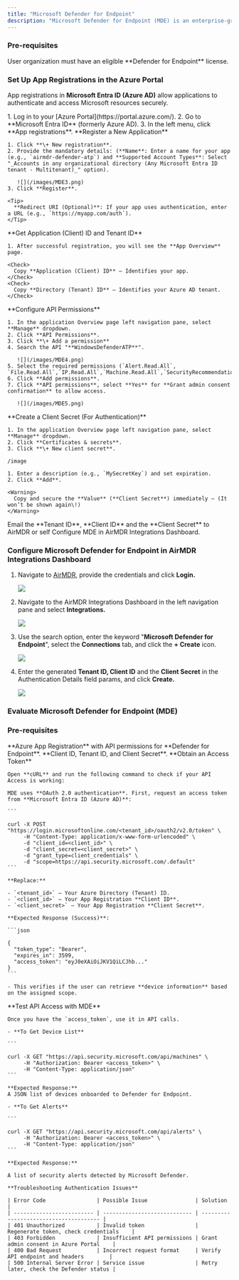 ```yaml
---
title: "Microsoft Defender for Endpoint"
description: "Microsoft Defender for Endpoint (MDE) is an enterprise-grade endpoint security platform that helps prevent, detect, investigate, and respond to advanced threats across endpoints. While MDE primarily focuses on endpoint protection, it also integrates with other Microsoft security solutions to provide extended protection across identities, cloud workloads, and networks."
---
```


### Pre-requisites

<Tip>
  User organization must have an eligible **Defender for Endpoint** license.
</Tip>

### Set Up App Registrations in the Azure Portal

App registrations in **Microsoft Entra ID (Azure AD)** allow applications to authenticate and access Microsoft resources securely.

<Steps>
  <Step title="Step 1">
    1. Log in to your [Azure Portal](https://portal.azure.com/).
    2. Go to **Microsoft Entra ID** (formerly Azure AD).
    3. In the left menu, click **App registrations**.
  </Step>
  <Step title="Step 2">
    **Register a New Application**

    1. Click **\+ New registration**.
    2. Provide the mandatory details: (**Name**: Enter a name for your app (e.g., `airmdr-defender-atp`) and **Supported Account Types**: Select "_Accounts in any organizational directory (Any Microsoft Entra ID tenant - Multitenant)_" option).

       ![](/images/MDE3.png)
    3. Click **Register**.

    <Tip>
      **Redirect URI (Optional)**: If your app uses authentication, enter a URL (e.g., `https://myapp.com/auth`).
    </Tip>
  </Step>
  <Step title="Step 3">
    **Get Application (Client) ID and Tenant ID**

    1. After successful registration, you will see the **App Overview** page.

    <Check>
      Copy **Application (Client) ID** – Identifies your app.
    </Check>
    <Check>
      Copy **Directory (Tenant) ID** – Identifies your Azure AD tenant.
    </Check>
  </Step>
  <Step title="Step 4">
    **Configure API Permissions**

    1. In the application Overview page left navigation pane, select **Manage** dropdown.
    2. Click **API Permissions**.
    3. Click **\+ Add a permission**
    4. Search the API "**WindowsDefenderATP**".

       ![](/images/MDE4.png)
    5. Select the required permissions (`Alert.Read.All`, `File.Read.All`,`IP.Read.All`,`Machine.Read.All`,`SecurityRecommendation.Read.All`,`Software.Read.All`,`URL.Read.All`,`User.Read.All`,`Vulnerability.Read.All`,`Alert.ReadWrite.All`,`Machine.ReadWrite.All`).
    6. Click **Add permissions**.
    7. Click **API permissions**, select **Yes** for **Grant admin consent confirmation** to allow access.

       ![](/images/MDE5.png)
  </Step>
  <Step title="Step 5">
    **Create a Client Secret (For Authentication)**

    1. In the application Overview page left navigation pane, select **Manage** dropdown.
    2. Click **Certificates & secrets**.
    3. Click **\+ New client secret**.

    /image

    1. Enter a description (e.g., `MySecretKey`) and set expiration.
    2. Click **Add**.

    <Warning>
      Copy and secure the **Value** (**Client Secret**) immediately – (It won’t be shown again\!)
    </Warning>
  </Step>
  <Step title="Step 6">
    <Check>
      <Icon icon="envelope" /> Email the **Tenant ID**, **Client ID** and the **Client Secret** to AirMDR or self Configure MDE in AirMDR Integrations Dashboard.
    </Check>
  </Step>
</Steps>

### Configure Microsoft Defender for Endpoint in AirMDR Integrations Dashboard

1. Navigate to [AirMDR](https://app.airmdr.com/auth/login), provide the credentials and click **Login.**

   ![](/images/Datadog11.png)
2. Navigate to the AirMDR Integrations Dashboard in the left navigation pane and select **Integrations.**

   ![](/images/Datadog9.png)
3. Use the search option, enter the keyword "**Microsoft Defender for Endpoint**", select the **Connections** tab, and click the **\+ Create** icon.

   ![](/images/MDE.png)
4. Enter the generated **Tenant ID, Client ID** and the **Client Secret** in the Authentication Details field params, and click **Create.**

   ![](/images/MDE2.png)

### Evaluate Microsoft Defender for Endpoint (MDE)

### Pre-requisites

<Check>
  **Azure App Registration** with API permissions for **Defender for Endpoint**.
</Check>

<Check>
  **Client ID, Tenant ID, and Client Secret**.
</Check>

<Steps>
  <Step title="Step 1">
    **Obtain an Access Token**

    Open **cURL** and run the following command to check if your API Access is working:

    MDE uses **OAuth 2.0 authentication**. First, request an access token from **Microsoft Entra ID (Azure AD)**:

    ```
    
    curl -X POST "https://login.microsoftonline.com/<tenant_id>/oauth2/v2.0/token" \
         -H "Content-Type: application/x-www-form-urlencoded" \
         -d "client_id=<client_id>" \
         -d "client_secret=<client_secret>" \
         -d "grant_type=client_credentials" \
         -d "scope=https://api.security.microsoft.com/.default"
    ```

    **Replace:**

    - `<tenant_id>` – Your Azure Directory (Tenant) ID.
    - `<client_id>` – Your App Registration **Client ID**.
    - `<client_secret>` – Your App Registration **Client Secret**.

    **Expected Response (Success)**:

    ```json
    
    {
      "token_type": "Bearer",
      "expires_in": 3599,
      "access_token": "eyJ0eXAiOiJKV1QiLCJhb..."
    }
    ```

    - This verifies if the user can retrieve **device information** based on the assigned scope.
  </Step>
  <Step title="Step 2">
    **Test API Access with MDE**

    Once you have the `access_token`, use it in API calls.

    - **To Get Device List**

    ```
    
    curl -X GET "https://api.security.microsoft.com/api/machines" \
         -H "Authorization: Bearer <access_token>" \
         -H "Content-Type: application/json"
    ```

    **Expected Response:**
    A JSON list of devices onboarded to Defender for Endpoint.

    - **To Get Alerts**

    ```
    
    curl -X GET "https://api.security.microsoft.com/api/alerts" \
         -H "Authorization: Bearer <access_token>" \
         -H "Content-Type: application/json"
    ```

    **Expected Response:**

    A list of security alerts detected by Microsoft Defender.

    **Troubleshooting Authentication Issues**

    | Error Code                | Possible Issue               | Solution                               |
    | ------------------------- | ---------------------------- | -------------------------------------- |
    | 401 Unauthorized          | Invalid token                | Regenerate token, check credentials    |
    | 403 Forbidden             | Insufficient API permissions | Grant admin consent in Azure Portal    |
    | 400 Bad Request           | Incorrect request format     | Verify API endpoint and headers        |
    | 500 Internal Server Error | Service issue                | Retry later, check the Defender status |
  </Step>
</Steps>